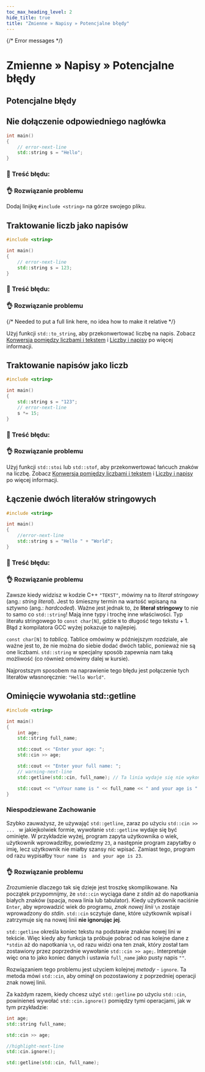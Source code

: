 ```yaml
---
toc_max_heading_level: 2
hide_title: true
title: "Zmienne » Napisy » Potencjalne błędy"
---
```




{/* Error messages */}





# Zmienne » Napisy » Potencjalne błędy

## Potencjalne błędy

## Nie dołączenie odpowiedniego nagłówka

```cpp showLineNumbers title="❌ Niepoprawny kod"
int main()
{
	// error-next-line
    std::string s = "Hello";
}
```

### 🔴 Treść błędu:

<Tabs groupId="compiler">
	<TabItem value="gcc" label="GCC" default>
		<ErrorMessage_ForgottenIncludeGCC />
	</TabItem>
<TabItem value="msvc" label="MSVC">
		<ErrorMessage_ForgottenIncludeMSVC />
</TabItem>
</Tabs>

### 👌 Rozwiązanie problemu

Dodaj linijkę `#include <string>` na górze swojego pliku.

## Traktowanie liczb jako napisów

```cpp showLineNumbers title="❌ Niepoprawny kod"
#include <string>

int main()
{
	// error-next-line
    std::string s = 123;
}
```

### 🔴 Treść błędu:

<Tabs groupId="compiler">
	<TabItem value="gcc" label="GCC" default>
		<ErrorMessage_WrongIntToStringGCC />
	</TabItem>
	<TabItem value="msvc" label="MSVC">
		<ErrorMessage_WrongIntToStringMSVC />
	</TabItem>
</Tabs>

### 👌 Rozwiązanie problemu

{/* Needed to put a full link here, no idea how to make it relative */}

Użyj funkcji `std::to_string`, aby przekonwertować liczbę na napis.
Zobacz [Konwersja pomiędzy liczbami i tekstem](https://cpp-lang.net/pl/learn/course/basics/variables/strings/#konwersja-pomiedzy-liczbami-i-tekstem)
i [Liczby i napisy](../examples#liczby-i-napisy) po więcej informacji.

## Traktowanie napisów jako liczb

```cpp showLineNumbers title="❌ Niepoprawny kod"
#include <string>

int main()
{
    std::string s = "123";
	// error-next-line
	s *= 15;
}
```

### 🔴 Treść błędu:

<Tabs groupId="compiler">
	<TabItem value="gcc" label="GCC" default>
		<ErrorMessage_StringIsNotIntGCC />
	</TabItem>
	<TabItem value="msvc" label="MSVC">
		<ErrorMessage_StringIsNotIntMSVC />
	</TabItem>
</Tabs>

### 👌 Rozwiązanie problemu

Użyj funkcji `std::stoi` lub `std::stof`, aby przekonwertować łańcuch znaków na liczbę.
Zobacz [Konwersja pomiędzy liczbami i tekstem](https://cpp-lang.net/pl/learn/course/basics/variables/strings/#konwersja-pomiedzy-liczbami-i-tekstem)
i [Liczby i napisy](../examples#liczby-i-napisy) po więcej informacji.

## Łączenie dwóch literałów stringowych

```cpp showLineNumbers title="❌ Niepoprawny kod"
#include <string>

int main()
{
	//error-next-line
    std::string s = "Hello " + "World";
}
```

### 🔴 Treść błędu:

<Tabs groupId="compiler">
	<TabItem value="gcc" label="GCC" default>
		<ErrorMessage_AddingLiteralsGCC />
	</TabItem>
	<TabItem value="msvc" label="MSVC">
		<ErrorMessage_AddingLiteralsMSVC />
	</TabItem>
</Tabs>

### 👌 Rozwiązanie problemu

Zawsze kiedy widzisz w kodzie C++ `"TEKST"`, mówimy na to *literał stringowy* (ang.: *string literal*). 
Jest to śmieszny termin na wartość wpisaną na sztywno (ang.: *hardcoded*). Ważne jest jednak to, że **literał stringowy** to nie to samo co `std::string`! Mają inne typy i trochę inne właściwości. Typ literału stringowego to `const char[N]`, gdzie `N` to długość tego tekstu + 1. Błąd z kompilatora GCC wyżej pokazuje to najlepiej.

`const char[N]` to *tablicą*. Tablice omówimy w późniejszym rozdziale, ale ważne jest to, że
nie można do siebie dodać dwóch tablic, ponieważ nie są one liczbami. `std::string` w specjalny sposób zapewnia nam taką możliwość (co również omówimy dalej w kursie).

Najprostszym sposobem na naprawienie tego błędu jest połączenie tych literałów własnoręcznie: `"Hello World"`.

## Ominięcie wywołania std::getline

```cpp title="⚠️ Buggy Code"
#include <string>

int main()
{
	int age;
	std::string full_name;

	std::cout << "Enter your age: ";
	std::cin >> age;

	std::cout << "Enter your full name: ";
	// warning-next-line
	std::getline(std::cin, full_name); // Ta linia wydaje się nie wykonywać

	std::cout << "\nYour name is " << full_name << " and your age is " << age;
}
```

### Niespodziewane Zachowanie

Szybko zauważysz, że używająć `std::getline`, zaraz po użyciu `std::cin >> ... ` w jakiejkolwiek formie, wywołanie `std::getline` wydaje się być ominięte.
W przykładzie wyżej, program zapyta użytkownika o wiek, użytkownik wprowadziłby, powiedzmy `23`, a następnie program zapytałby o imię, lecz użytkownik nie miałby szansy nic wpisać.
Zamiast tego, program od razu wypisałby `Your name is  and your age is 23`.

### 👌 Rozwiązanie problemu

Zrozumienie dlaczego tak się dzieje jest troszkę skomplikowane. Na początek przypomnijmy, że `std::cin` wyciąga dane z *stdin* aż do napotkania białych znaków (spacja, nowa linia lub tabulator). Kiedy użytkownik naciśnie `Enter`, aby wprowadzić wiek do programu, *znak nowej linii* `\n` zostaje wprowadzony do *stdin*. `std::cin` sczytuje dane, które użytkownik wpisał i zatrzymuje się na nowej linii **nie ignorując jej**.

`std::getline` określa koniec tekstu na podstawie znaków nowej lini w tekście.
Więc kiedy aby funkcja ta próbuje pobrać od nas kolejne dane z `*stdin` aż do napotkania `\n`,
od razu widzi ona ten znak, który został tam zostawiony przez poprzednie wywołanie `std::cin >> age;`.
Interpretuje więc ona to jako koniec danych i ustawia `full_name` jako pusty napis `""`.

Rozwiązaniem tego problemu jest użyciem kolejnej *metody* - `ignore`.
Ta metoda mówi `std::cin`, aby ominął on pozostawiony z poprzedniej operacji znak nowej linii.


Za każdym razem, kiedy chcesz użyć `std::getline` po użyciu `std::cin`, powinieneś wywołać `std::cin.ignore()` pomiędzy tymi operacjami, jak w tym przykładzie:
```cpp title="Jak użyć metody ignore"
int age;
std::string full_name;

std::cin >> age;

//highlight-next-line
std::cin.ignore();

std::getline(std::cin, full_name);
```

